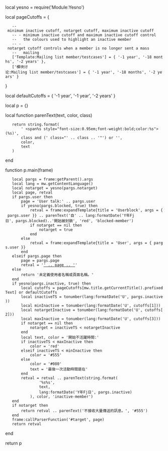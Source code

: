local yesno = require('Module:Yesno')

local pageCutoffs = {
	-- minimum inactive cutoff, notarget cutoff, maximum inactive cutoff
	-- - minimum inactive cutoff and maximum inactive cutoff control
	--   the colours used to highlight an inactive member
	-- - notarget cutoff controls when a member is no longer sent a mass
	--   mailing
	['Template:Mailing list member/testcases'] = { '-1 year', '-18 months', '-2 years' },
	['模块讨论:Mailing list member/testcases'] = { '-1 year', '-18 months', '-2 years' }
}

local defaultCutoffs = { '-1 year', '-1 year', '-2 years' }

local p = {}

local function parenText(text, color, class)
	return string.format(
		' <span%s style="font-size:0.95em;font-weight:bold;color:%s">(%s)</span>',
		class and (' class="' .. class .. '"') or '',
		color,
		text
	)
end

function p.main(frame)
	local pargs = frame:getParent().args
	local lang = mw.getContentLanguage()
	local notarget = yesno(pargs.notarget)
	local page, retval
	if pargs.user then
		page = 'User talk:' .. pargs.user
		if yesno(pargs.blocked, true) then
			retval = frame:expandTemplate{title = 'Userblock', args = { pargs.user }} .. parenText('自' .. lang:formatDate('Y年Fj日', pargs.blocked)..'開始被封鎖', 'red', 'blocked-member')
			if notarget == nil then
				notarget = true
			end
		else
			retval = frame:expandTemplate{title = 'User', args = { pargs.user }}
		end
	elseif pargs.page then
		page = pargs.page
		retval = '[['_.._page_.._'|' .. page .. ']]'
	else
		return '<span class="error">未定義使用者名稱或頁面名稱。</span>'
	end
	if yesno(pargs.inactive, true) then
		local cutoffs = pageCutoffs[mw.title.getCurrentTitle().prefixedText] or defaultCutoffs
		local inactiveTS = tonumber(lang:formatDate('U', pargs.inactive))
		local minInactive = tonumber(lang:formatDate('U', cutoffs[1]))
		local notargetInactive = tonumber(lang:formatDate('U', cutoffs[2]))
		local maxInactive = tonumber(lang:formatDate('U', cutoffs[3]))
		if notarget == nil then
			notarget = inactiveTS < notargetInactive
		end
		local text, color = '開始不活躍時間:'
		if inactiveTS < maxInactive then
			color = 'red'
		elseif inactiveTS < minInactive then
			color = '#555'
		else
			color = '#080'
			text = '最後一次活動時間是在'
		end
		retval = retval .. parenText(string.format(
				'%s%s',
				text,
				lang:formatDate('Y年Fj日', pargs.inactive)
			), color, 'inactive-member')
	end
	if notarget then
		return retval .. parenText('不接收大量傳送的訊息。', '#555')
	end
	frame:callParserFunction('#target', page)
	return retval
end

return p
